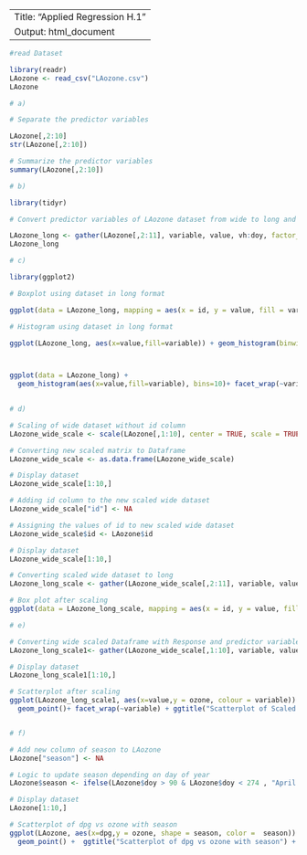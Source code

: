-----------------------------------
Title: "Applied Regression H.1"
Output: html_document
-----------------------------------




```r
#read Dataset

library(readr)
LAozone <- read_csv("LAozone.csv")
LAozone
```
```r
# a)

# Separate the predictor variables

LAozone[,2:10]
str(LAozone[,2:10])

# Summarize the predictor variables
summary(LAozone[,2:10])
```
```r
# b)

library(tidyr)

# Convert predictor variables of LAozone dataset from wide to long and storing it in LAozone_long dataset 

LAozone_long <- gather(LAozone[,2:11], variable, value, vh:doy, factor_key=TRUE)
LAozone_long
```
```r
# c)

library(ggplot2)

# Boxplot using dataset in long format

ggplot(data = LAozone_long, mapping = aes(x = id, y = value, fill = variable)) + geom_boxplot() + ggtitle("Box plot")
```
```r
# Histogram using dataset in long format 

ggplot(LAozone_long, aes(x=value,fill=variable)) + geom_histogram(binwidth = 100) + ggtitle("Combined Histogram")



ggplot(data = LAozone_long) +
  geom_histogram(aes(x=value,fill=variable), bins=10)+ facet_wrap(~variable) + ggtitle("Separate Histogram")
     

```
```r
# d)

# Scaling of wide dataset without id column
LAozone_wide_scale <- scale(LAozone[,1:10], center = TRUE, scale = TRUE)

# Converting new scaled matrix to Dataframe
LAozone_wide_scale <- as.data.frame(LAozone_wide_scale)

# Display dataset
LAozone_wide_scale[1:10,]

# Adding id column to the new scaled wide dataset
LAozone_wide_scale["id"] <- NA

# Assigning the values of id to new scaled wide dataset
LAozone_wide_scale$id <- LAozone$id

# Display dataset
LAozone_wide_scale[1:10,]

# Converting scaled wide dataset to long
LAozone_long_scale <- gather(LAozone_wide_scale[,2:11], variable, value, vh:doy, factor_key=TRUE)

# Box plot after scaling
ggplot(data = LAozone_long_scale, mapping = aes(x = id, y = value, fill = variable)) + geom_boxplot() + ggtitle("Box plot after scaling") + labs(caption="We can infer that Predictor variable ibh (Inversion Base Height) is more skewed")
```

```r
# e)

# Converting wide scaled Dataframe with Response and predictor variables to long scaled
LAozone_long_scale1<- gather(LAozone_wide_scale[,1:10], variable, value, vh:doy, factor_key=TRUE)

# Display dataset
LAozone_long_scale1[1:10,]

# Scatterplot after scaling
ggplot(LAozone_long_scale1, aes(x=value,y = ozone, colour = variable)) +
  geom_point()+ facet_wrap(~variable) + ggtitle("Scatterplot of Scaled Dataset") + labs(caption="Plots of vh,temp,ibt show weak positive correlation \n Remaining plots show weak or no correlation")



```

```r
# f)

# Add new column of season to LAozone
LAozone["season"] <- NA

# Logic to update season depending on day of year
LAozone$season <- ifelse(LAozone$doy > 90 & LAozone$doy < 274 , "April to September", "October to March")

# Display dataset
LAozone[1:10,]

# Scatterplot of dpg vs ozone with season
ggplot(LAozone, aes(x=dpg,y = ozone, shape = season, color =  season)) +
  geom_point() +  ggtitle("Scatterplot of dpg vs ozone with season") + labs(caption = "This scatterplot is similar to that of one in (e) \n except that season attributes are overlayed on the same scatterplot")


```


